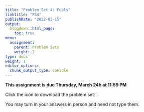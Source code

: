 ```yaml
---
title: "Problem Set 4: Fools"
linktitle: "PS4"
publishDate: "2022-03-15"
output:
  blogdown::html_page:
    toc: true
menu:
  assignment:
    parent: Problem Sets
    weight: 2
type: docs
weight: 1
editor_options:
  chunk_output_type: console
---
```



:::fyi
**This assignment is due Thursday, March 24h at 11:59 PM**


Click the icon to download the problem set: [<i class="fas fa-file-download"></i>](/ps/PS3.pdf).

You may turn in your answers in person and need not type them.
:::
